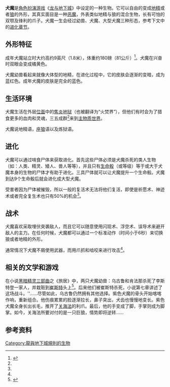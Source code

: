 {{Infobox D&D creature
| name=犬魔
| alignment=守序邪恶
| type=异界生物
| subtype=
| source=
| first=
| mythical=
| based=
| wizards_image_URL=
| OGL_stats_URL=
}}
'''犬魔'''是[[角色扮演游戏|角色扮演游戏]]《[[龙与地下城|龙与地下城]]》中设定的一种生物。它可以自由的变成[[地精|地精]]或者[[狼|狼]]的外形，其真实面目是一种[[恶魔_(龙与地下城)|恶魔]]，外表类似地精与狼的混合生物，长有可怕的双颚及锋利的爪子。犬魔一生会经过幼兽、犬魔、大型犬魔三种形态，参考下文中的[[#进化|进化章节]]。

== 外形特征 ==

成年犬魔站立时大约高约9英尺（1.8米），体重约180磅（81公斤）<ref name="MM">{{cite book|title=龙与地下城 怪物图鉴 |year=2003年1月 |publisher=第三波软件（北京）有限公司 |isbn=7-89495-093-9 }}</ref>。犬魔在兴奋时双眼会变成橘黄色。

犬魔幼兽看起来就像大体型的地精，在进化过程中，它的皮肤会逐渐的变暗，成为蓝红色。成年犬魔的皮肤是完全的蓝色。

== 生活环境 ==

犬魔生活在外层[[位面|位面]]中的[[焦炎地狱|焦炎地狱]]（也被翻译为“火焚界”），但他们有时会为了猎食更多的血肉和灵魂，三五成群<ref name="MM" />来到[[主物质世界|主物质世界]]。

犬魔说地精语，[[座狼|座狼]]语以及炼狱语。

== 进化 ==

犬魔可以通过啃食尸体来获取进化。首先这些尸体必须是犬魔杀死的类人生物（如：人类、精灵、矮人、兽人等等），并且只有[[生命骰|生命骰]]（或等级）等于或大于犬魔本身的生物的尸体才有助于进化。三具尸体就可以让犬魔提升一个生命骰。犬魔到达9个生命骰后就会进化成大型犬魔。

受害者因为尸体被摧毁，所以一般的复活术无法将他们复活，即使是祈愿术、神迹术或者完全复生术也只有50%的机会<ref name="MM" />。

== 战术 ==

犬魔喜欢采取埋伏突袭敌人，而且它可以随意使用闪现术、浮空术、误导术来避开敌人的主力。在任何时候，犬魔都可以通过一个标准动作（时间小于6秒）来切换狼或者地精的外形。

通常情况下犬魔不屑使用武器，而用爪抓和啮咬来进行攻击<ref name="MM" />。

== 相关的文学和游戏 ==

在小说[[黑暗精灵三部曲|黑暗精灵三部曲]]之《旅居》中，两只犬魔幼兽：乌古鲁和肯法那杀死了李斯特登一家人，并栽赃到[[崔斯特|崔斯特]]头上<ref name="DE3">{{cite book|author=[[R·A·萨尔瓦多|R·A·萨尔瓦多]]|title=旅居 |year=2001年8月 |publisher=龙门书局 |isbn=7801119924 }}</ref>。后来他们被崔斯特杀死，小说第七章讲述了这场战斗。''……尽管如此，乌古鲁仍然拥有其他选择。紫色犬魔的骨头开始喀喀作响，重新组合。他伤痕累累的脸逐渐拉长，鼻子突出，犬齿也慢慢地变长。紫色犬魔全身长出长毛，推开了[[关海法|关海法]]的利爪。最后，他的手变成了脚，手掌则成为脚掌。如今，关海法所要对付的是一只巨狼，情势即将逆转……

== 参考资料 ==
{{reflist}}

{{龙与地下城生物}}

[[Category:龍與地下城規則的生物|Category:龍與地下城規則的生物]]